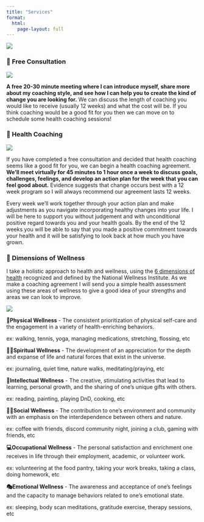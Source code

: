 ```yaml
---
title: "Services"
format:
  html:
    page-layout: full
---
```


![](images/services/banner.png){fig-align="center"}

### 📝 Free Consultation

![](images/services/banner_consultation.png){fig-align="center"}

**A free 20-30 minute meeting where I can introduce myself, share more about my coaching style, and see how I can help you to create the kind of change you are looking for.** We can discuss the length of coaching you would like to receive (usually 12 weeks) and what the cost will be. If you think coaching would be a good fit for you then we can move on to schedule some health coaching sessions!

### 🥊 Health Coaching

![](images/services/banner_coaching.png){fig-align="center"}

If you have completed a free consultation and decided that health coaching seems like a good fit for you, we can begin a health coaching agreement. **We'll meet virtually for 45 minutes to 1 hour once a week to discuss goals, challenges, feelings, and develop an action plan for the week that you can feel good about.** Evidence suggests that change occurs best with a 12 week program so I will always recommend our agreement lasts 12 weeks.

Every week we'll work together through your action plan and make adjustments as you navigate incorporating healthy changes into your life. I will be here to support you without judgement and with unconditional positive regard towards you and your health goals. By the end of the 12 weeks you will be able to say that you made a positive commitment towards your health and it will be satisfying to look back at how much you have grown.

### 🌈 Dimensions of Wellness

I take a holistic approach to health and wellness, using the [6 dimensions of health](https://cdn.ymaws.com/members.nationalwellness.org/resource/resmgr/tools2/6dimensionssummary.pdf){target="blank"} recognized and defined by the National Wellness Institute. As we make a coaching agreement I will send you a simple health assessment using these areas of wellness to give a good idea of your strengths and areas we can look to improve.

![](images/services/egl_hc_dimensions.png){fig-align="center"}

**💪Physical Wellness** - The consistent prioritization of physical self-care and the engagement in a variety of health-enriching behaviors.

ex: walking, tennis, yoga, managing medications, stretching, flossing, etc

**🧘‍♂️Spiritual Wellness** - The development of an appreciation for the depth and expanse of life and natural forces that exist in the universe.

ex: journaling, quiet time, nature walks, meditating/praying, etc

**🧠Intellectual Wellness** - The creative, stimulating activities that lead to learning, personal growth, and the sharing of one's unique gifts with others.

ex: reading, painting, playing DnD, cooking, etc

**🙋‍♀️Social Wellness** - The contribution to one's environment and community with an emphasis on the interdependence between others and nature.

ex: coffee with friends, discord community night, joining a club, gaming with friends, etc

**💻Occupational Wellness** - The personal satisfaction and enrichment one receives in life through their employment, academic, or volunteer work.

ex: volunteering at the food pantry, taking your work breaks, taking a class, doing homework, etc

**🎭Emotional Wellness** - The awareness and acceptance of one's feelings and the capacity to manage behaviors related to one's emotional state.

ex: sleeping, body scan meditations, gratitude exercise, therapy sessions, etc
